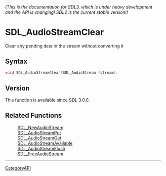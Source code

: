 ====== (This is the documentation for SDL3, which is under heavy development and the API is changing! SDL2 is the current stable version!) ======
= SDL_AudioStreamClear =

Clear any pending data in the stream without converting it 

== Syntax ==

<syntaxhighlight lang='c'>
void SDL_AudioStreamClear(SDL_AudioStream *stream);
</syntaxhighlight>

== Version ==

This function is available since SDL 3.0.0.

== Related Functions ==

:[[SDL_NewAudioStream]]
:[[SDL_AudioStreamPut]]
:[[SDL_AudioStreamGet]]
:[[SDL_AudioStreamAvailable]]
:[[SDL_AudioStreamFlush]]
:[[SDL_FreeAudioStream]]

----
[[CategoryAPI]]


